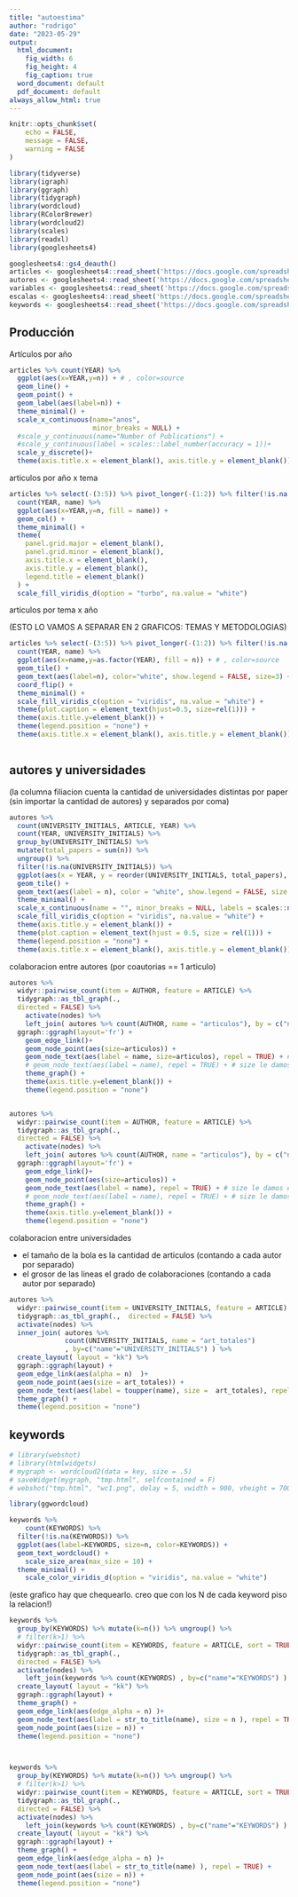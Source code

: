```yaml
---
title: "autoestima"
author: "rodrigo"
date: "2023-05-29"
output:
  html_document:
    fig_width: 6
    fig_height: 4
    fig_caption: true
  word_document: default
  pdf_document: default
always_allow_html: true
---
```


```r
knitr::opts_chunk$set(
	echo = FALSE,
	message = FALSE,
	warning = FALSE
)

library(tidyverse)
library(igraph)
library(ggraph)
library(tidygraph)
library(wordcloud)
library(RColorBrewer)
library(wordcloud2)
library(scales)
library(readxl)
library(googlesheets4)

```


```r

googlesheets4::gs4_deauth()
articles <- googlesheets4::read_sheet('https://docs.google.com/spreadsheets/d/1bXGy644PpoQbsz10UkmAzRd3iSZthUNh4-ABEQ-7Lo0/edit?usp=sharing', sheet = 'ARTICLES', )
autores <- googlesheets4::read_sheet('https://docs.google.com/spreadsheets/d/1bXGy644PpoQbsz10UkmAzRd3iSZthUNh4-ABEQ-7Lo0/edit?usp=sharing', sheet = 'AUTHORS')
variables <- googlesheets4::read_sheet('https://docs.google.com/spreadsheets/d/1bXGy644PpoQbsz10UkmAzRd3iSZthUNh4-ABEQ-7Lo0/edit?usp=sharing', sheet = 'VARIABLES RELACIONADAS')
escalas <- googlesheets4::read_sheet('https://docs.google.com/spreadsheets/d/1bXGy644PpoQbsz10UkmAzRd3iSZthUNh4-ABEQ-7Lo0/edit?usp=sharing', sheet = 'MEASURES')
keywords <- googlesheets4::read_sheet('https://docs.google.com/spreadsheets/d/1bXGy644PpoQbsz10UkmAzRd3iSZthUNh4-ABEQ-7Lo0/edit?usp=sharing', sheet = 'KEYWORDS')


```

## Producción

Artículos por año

```r

articles %>% count(YEAR) %>% 
  ggplot(aes(x=YEAR,y=n)) + # , color=source
  geom_line() + 
  geom_point() +
  geom_label(aes(label=n)) +
  theme_minimal() +
  scale_x_continuous(name="anos", 
                     minor_breaks = NULL) +
  #scale_y_continuous(name="Number of Publications") + 
  #scale_y_continuous(label = scales::label_number(accuracy = 1))+
  scale_y_discrete()+
  theme(axis.title.x = element_blank(), axis.title.y = element_blank())

```

articulos por año x tema

```r

articles %>% select(-(3:5)) %>% pivot_longer(-(1:2)) %>% filter(!is.na(value)) %>%
  count(YEAR, name) %>% 
  ggplot(aes(x=YEAR,y=n, fill = name)) + 
  geom_col() + 
  theme_minimal() +
  theme(
    panel.grid.major = element_blank(),
    panel.grid.minor = element_blank(),
    axis.title.x = element_blank(), 
    axis.title.y = element_blank(),
    legend.title = element_blank()
  ) +
  scale_fill_viridis_d(option = "turbo", na.value = "white")

```

articulos por tema x año

(ESTO LO VAMOS A SEPARAR EN 2 GRAFICOS: TEMAS Y METODOLOGIAS)

```r

articles %>% select(-(3:5)) %>% pivot_longer(-(1:2)) %>% filter(!is.na(value)) %>% 
  count(YEAR, name) %>% 
  ggplot(aes(x=name,y=as.factor(YEAR), fill = n)) + # , color=source
  geom_tile() +
  geom_text(aes(label=n), color="white", show.legend = FALSE, size=3) +
  coord_flip() +
  theme_minimal() +
  scale_fill_viridis_c(option = "viridis", na.value = "white") +
  theme(plot.caption = element_text(hjust=0.5, size=rel(1))) +
  theme(axis.title.y=element_blank()) +
  theme(legend.position = "none") +
  theme(axis.title.x = element_blank(), axis.title.y = element_blank())
  
```


## autores y universidades

(la columna filiacion cuenta la cantidad de universidades distintas por paper (sin importar la cantidad de autores) y separados por coma)

```r

autores %>% 
  count(UNIVERSITY_INITIALS, ARTICLE, YEAR) %>%
  count(YEAR, UNIVERSITY_INITIALS) %>%
  group_by(UNIVERSITY_INITIALS) %>% 
  mutate(total_papers = sum(n)) %>% 
  ungroup() %>%
  filter(!is.na(UNIVERSITY_INITIALS)) %>%
  ggplot(aes(x = YEAR, y = reorder(UNIVERSITY_INITIALS, total_papers), fill = n)) + 
  geom_tile() +
  geom_text(aes(label = n), color = "white", show.legend = FALSE, size = 3) +
  theme_minimal() +
  scale_x_continuous(name = "", minor_breaks = NULL, labels = scales::number_format(accuracy = 1)) +
  scale_fill_viridis_c(option = "viridis", na.value = "white") + 
  theme(axis.title.y = element_blank()) +
  theme(plot.caption = element_text(hjust = 0.5, size = rel(1))) +
  theme(legend.position = "none") +
  theme(axis.title.x = element_blank(), axis.title.y = element_blank())

```


colaboracion entre autores (por coautorias == 1 articulo)

```r

autores %>% 
  widyr::pairwise_count(item = AUTHOR, feature = ARTICLE) %>%
  tidygraph::as_tbl_graph(.,
  directed = FALSE) %>%
    activate(nodes) %>%
    left_join( autores %>% count(AUTHOR, name = "articulos"), by = c("name"="AUTHOR")) %>%
  ggraph::ggraph(layout='fr') +
    geom_edge_link()+
    geom_node_point(aes(size=articulos)) +
    geom_node_text(aes(label = name, size=articulos), repel = TRUE) + # size le damos el parametro de que el que publico mas, sea mas grande
    # geom_node_text(aes(label = name), repel = TRUE) + # size le damos el parametro de que el que publico mas, sea mas grande
    theme_graph() +
    theme(axis.title.y=element_blank()) +
    theme(legend.position = "none")


autores %>% 
  widyr::pairwise_count(item = AUTHOR, feature = ARTICLE) %>%
  tidygraph::as_tbl_graph(.,
  directed = FALSE) %>%
    activate(nodes) %>%
    left_join( autores %>% count(AUTHOR, name = "articulos"), by = c("name"="AUTHOR")) %>%
  ggraph::ggraph(layout='fr') +
    geom_edge_link()+
    geom_node_point(aes(size=articulos)) +
    geom_node_text(aes(label = name), repel = TRUE) + # size le damos el parametro de que el que publico mas, sea mas grande
    # geom_node_text(aes(label = name), repel = TRUE) + # size le damos el parametro de que el que publico mas, sea mas grande
    theme_graph() +
    theme(axis.title.y=element_blank()) +
    theme(legend.position = "none")

```

colaboracion entre universidades

- el tamaño de la bola es la cantidad de articulos (contando a cada autor por separado)
- el grosor de las lineas el grado de colaboraciones (contando a cada autor por separado)

```r

autores %>% 
  widyr::pairwise_count(item = UNIVERSITY_INITIALS, feature = ARTICLE) %>%
  tidygraph::as_tbl_graph(.,  directed = FALSE) %>%
  activate(nodes) %>% 
  inner_join( autores %>%
              count(UNIVERSITY_INITIALS, name = "art_totales") 
              , by=c("name"="UNIVERSITY_INITIALS") ) %>%
  create_layout( layout = "kk") %>%
  ggraph::ggraph(layout) +
  geom_edge_link(aes(alpha = n)  )+
  geom_node_point(aes(size = art_totales)) +
  geom_node_text(aes(label = toupper(name), size =  art_totales), repel = TRUE) +
  theme_graph() +
  theme(legend.position = "none")

```


## keywords

```r

# library(webshot)
# library(htmlwidgets)
# mygraph <- wordcloud2(data = key, size = .5)
# saveWidget(mygraph, "tmp.html", selfcontained = F)
# webshot("tmp.html", "wc1.png", delay = 5, vwidth = 900, vheight = 700)

library(ggwordcloud)

keywords %>% 
    count(KEYWORDS) %>%
  filter(!is.na(KEYWORDS)) %>%
  ggplot(aes(label=KEYWORDS, size=n, color=KEYWORDS)) +
  geom_text_wordcloud() + 
    scale_size_area(max_size = 10) +
  theme_minimal() + 
    scale_color_viridis_d(option = "viridis", na.value = "white")

```

(este grafico hay que chequearlo. creo que con los N de cada keyword piso la relacion!)

```r

keywords %>% 
  group_by(KEYWORDS) %>% mutate(k=n()) %>% ungroup() %>%
  # filter(k>1) %>%
  widyr::pairwise_count(item = KEYWORDS, feature = ARTICLE, sort = TRUE) %>%
  tidygraph::as_tbl_graph(.,
  directed = FALSE) %>%
  activate(nodes) %>% 
    left_join(keywords %>% count(KEYWORDS) , by=c("name"="KEYWORDS") ) %>%
  create_layout( layout = "kk") %>%
  ggraph::ggraph(layout) +
  theme_graph() +
  geom_edge_link(aes(edge_alpha = n) )+
  geom_node_text(aes(label = str_to_title(name), size = n ), repel = TRUE) +
  geom_node_point(aes(size = n)) +
  theme(legend.position = "none")



keywords %>% 
  group_by(KEYWORDS) %>% mutate(k=n()) %>% ungroup() %>%
  # filter(k>1) %>%
  widyr::pairwise_count(item = KEYWORDS, feature = ARTICLE, sort = TRUE) %>%
  tidygraph::as_tbl_graph(.,
  directed = FALSE) %>%
  activate(nodes) %>% 
    left_join(keywords %>% count(KEYWORDS) , by=c("name"="KEYWORDS") ) %>%
  create_layout( layout = "kk") %>%
  ggraph::ggraph(layout) +
  theme_graph() +
  geom_edge_link(aes(edge_alpha = n) )+
  geom_node_text(aes(label = str_to_title(name) ), repel = TRUE) +
  geom_node_point(aes(size = n)) +
  theme(legend.position = "none")

```
